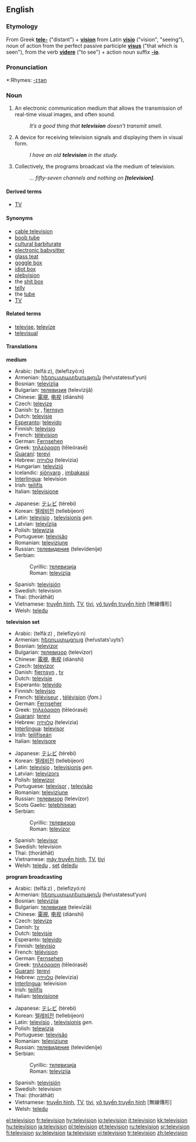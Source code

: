 {{see|télévision|televisión}}
{{wikipedia}}
==English==
===Etymology===
From Greek '''[[tele-]]''' ("distant") + '''[[vision]]''' from Latin '''[[visio]]''' ("vision", "seeing"), noun of action from the perfect passive participle '''[[visus]]''' ("that which is seen"), from the verb '''[[videre]]''' ("to see") + action noun suffix '''[[-io]]'''.

===Pronunciation===
*:Rhymes: [[Rhymes:English:-ɪʒən|-ɪʒən]]

===Noun===
{{en-noun|s|-}}

# {{uncountable}} An electronic communication medium that allows the transmission of real-time visual images, and often sound.
#: ''It’s a good thing that '''television''' doesn’t transmit smell.''
# {{countable}} A device for receiving television signals and displaying them in visual form.
#: ''I have an old '''television''' in the study.''
# {{uncountable}} Collectively, the programs broadcast via the medium of television.
#: ''... fifty-seven channels and nothing on '''[television]'''.''

====Derived terms====
* [[TV]]

====Synonyms====
*[[cable television]]
*[[boob tube]]
*[[cultural barbiturate]]
*[[electronic babysitter]]
*[[glass teat]]
*[[goggle box]]
*[[idiot box]]
*[[plebvision]]
*the [[shit box]]
*[[telly]]
*the [[tube]]
*[[TV]]

====Related terms====
*[[televise]], [[televize]]
*[[televisual]]

====Translations====
'''medium'''
{{top}}
*Arabic: {{ARchar|[[تلفاز]]}} (telfá:z), {{ARchar|[[تلفزيون]]}} (telefizyó:n)
*Armenian: [[հեռուստատեսություն]] (heŕustatesut‘yun)
*Bosnian: [[televizija#Bosnian|televizija]] {{f}}
*Bulgarian: [[телевизия]] (televízijǎ) {{f}}
*Chinese: [[電視]], [[电视]] (diànshì)
*Czech: [[televize]] {{f}}
*Danish: [[tv]] {{n}}, [[fjernsyn]] {{n}}
*Dutch: [[televisie]] {{m}}
*[[Esperanto]]: [[televido]]
*Finnish: [[televisio]]
*French: [[télévision]] {{f}}
*German: [[Fernsehen]] {{n}}
*Greek: [[τηλεόραση]] (tēleórasē) {{f}}
*[[Guaraní]]: [[terevi]]
*Hebrew: [[טלוויזיה]] (televizia) {{f}}
*Hungarian: [[televízió]]
*Icelandic: [[sjónvarp]] {{n}}, [[imbakassi]] {{m}}
*[[Interlingua]]: television
*Irish: [[teilifís]] {{f}}
*Italian: [[televisione]] {{f}}
{{mid}}
*Japanese: [[テレビ]] (térebi)
*Korean: [[텔레비전]] (tellebijeon)
*Latin: [[televisio]] {{f}}, [[televisionis]] ''gen.''
*Latvian: [[televīzija]] {{f}}
*Polish: [[telewizja]] {{f}}
*Portuguese: [[televisão]] {{f}}
*Romanian: [[televiziune]] {{f}}
*Russian: [[телевидение]] (televídenije) {{n}}
*Serbian:
*:Cyrillic: [[телевизија#Serbian|телевизија]] {{f}}
*:Roman: [[televizija#Serbian|televizija]] {{f}}
*Spanish: [[televisión]] {{f}}
*Swedish: television
*Thai: {{THchar|[[โทรทัศน์]]}} (thorāthāt)
*Vietnamese: [[truyền hình]], [[TV]], [[tivi]], [[vô tuyến truyền hình]] [無線傳形]
*Welsh: [[teledu]] {{m}}
{{bottom}}

'''television set'''
{{top}}
*Arabic: {{ARchar|[[تلفاز]]}} (telfá:z) {{m}}, {{ARchar|[[تلفزيون]]}} (telefizyó:n) {{m}}
*Armenian: [[հեռուստացույց]] (heŕustats‘uyts‘)
*Bosnian: [[televizor#Bosnian|televizor]] {{m}}
*Bulgarian: [[телевизор]] (televízor) {{m}}
*Chinese: [[電視]], [[电视]] (diànshì)
*Czech: [[televizor]] {{m}}
*Danish: [[fjernsyn]] {{n}}, [[tv]] {{n}}
*Dutch: [[televisie]] {{m}}
*Esperanto: [[televido]]
*Finnish: [[televisio]]
*French: [[téléviseur]] {{m}}, [[télévision]] {{f}} (''fam.'')
*German: [[Fernseher]] {{m}}
*Greek: [[τηλεόραση]] (tēleórasē) {{f}}
*[[Guaraní]]: [[terevi]]
*Hebrew: [[טלוויזיה]] (televizia) {{f}}
*[[Interlingua]]: [[televisor]]
*Irish: [[teilifíseán]] {{m}}
*Italian: [[televisore]] {{m}}
{{mid}}
*Japanese: [[テレビ]] (térebi)
*Korean: [[텔레비전]] (tellebijeon)
*Latin: [[televisio]] {{f}}, [[televisionis]] ''gen.''
*Latvian: [[televizors]] {{m}}
*Polish: [[telewizor]] {{m}}
*Portuguese: [[televisor]] {{m}}, [[televisão]] {{f}}
*Romanian: [[televiziune]] {{f}}
*Russian: [[телевизор]] (televízor) {{m}}
*Scots Gaelic: [[telebhisean]] {{m}}
*Serbian:
*:Cyrillic: [[телевизор#Serbian|телевизор]] {{m}}
*:Roman: [[televizor#Serbian|televizor]] {{m}}
*Spanish: [[televisor]] {{m}}
*Swedish: television
*Thai: {{THchar|[[โทรทัศน์]]}} (thorāthāt)
*Vietnamese: [[máy truyền hình]], [[TV]], [[tivi]]
*Welsh: [[teledu]] {{m}}, [[set]] [[teledu|deledu]] {{m}}
{{bottom}}

'''program broadcasting'''
{{top}}
*Arabic: {{ARchar|[[تلفاز]]}} (telfá:z) {{m}}, {{ARchar|[[تلفزيون]]}} (telefizyó:n) {{m}}
*Armenian: [[հեռուստատեսություն]] (heŕustatesut‘yun)
*Bosnian: [[televizija#Bosnian|televizija]] {{f}}
*Bulgarian: [[телевизия]] (televíziǎ) {{f}}
*Chinese: [[電視]], [[电视]] (diànshì)
*Czech: [[televize]] {{f}}
*Danish: [[tv]] {{n}}
*Dutch: [[televisie]] {{m}}
*Esperanto: [[televido]]
*Finnish: [[televisio]]
*French: [[télévision]] {{f}}
*German: [[Fernsehen]] {{n}}
*Greek: [[τηλεόραση]] (tēleórasē) {{f}}
*[[Guaraní]]: [[terevi]]
*Hebrew: [[טלוויזיה]] (televizia) {{f}}
*[[Interlingua]]: television
*Irish: [[teilifís]] {{f}}
*Italian: [[televisione]] {{f}}
{{mid}}
*Japanese: [[テレビ]] (térebi)
*Korean: [[텔레비전]] (tellebijeon)
*Latin: [[televisio]] {{f}}, [[televisionis]] ''gen.''
*Polish: [[telewizja]] {{f}}
*Portuguese: [[televisão]] {{f}}
*Romanian: [[televiziune]] {{f}}
*Russian: [[телевидение]] (televídenije) {{n}}
*Serbian:
*:Cyrillic: [[телевизија#Serbian|телевизија]] {{f}}
*:Roman: [[televizija#Serbian|televizija]] {{f}}
*Spanish: [[televisión]] {{f}}
*Swedish: television
*Thai: {{THchar|[[โทรทัศน์]]}} (thorāthāt)
*Vietnamese: [[truyền hình]], [[TV]], [[tivi]], [[vô tuyến truyền hình]] [無線傳形]
*Welsh: [[teledu]] {{m}}
{{bottom}}

[[el:television]]
[[fr:television]]
[[hy:television]]
[[io:television]]
[[it:television]]
[[kk:television]]
[[hu:television]]
[[ja:television]]
[[pl:television]]
[[pt:television]]
[[ru:television]]
[[sr:television]]
[[fi:television]]
[[sv:television]]
[[ta:television]]
[[vi:television]]
[[tr:television]]
[[zh:television]]